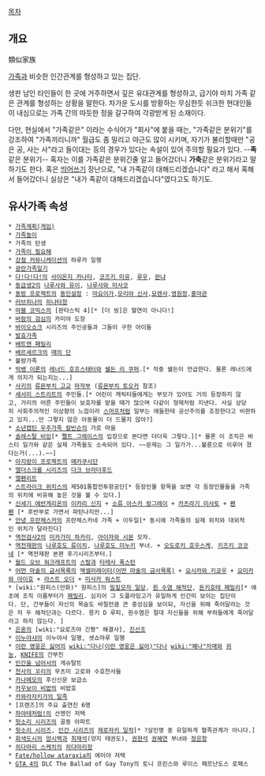 [[목차]]

== 개요 ==

類似家族

[[가족]]과 비슷한 인간관계를 형성하고 있는 집단.

생판 남인 타인들이 한 곳에 거주하면서 깊은 유대관계를 형성하고, 급기야 마치 가족 같은 관계를 형성하는 상황을 말한다. 차가운 도시를 방황하는 무심한듯 쉬크한 현대인들이 내심으로는 가족 간의 따듯한 정을 갈구하여 각광받게 된 소재이다.

다만, 현실에서 "가족같은" 이라는 수식어가 "회사"에 붙을 때는, "가족같은 분위기"를 강조하여 "가족끼리니까" 월급도 좀 밀리고 야근도 많이 시키며, 자기가 불리할때만 "공은 공, 사는 사"라고 들이대는 등의 경우가 있다는 속설이 있어 주의할 필요가 있다. --{{{##999999 가}}}'''족'''같은 분위기-- 혹자는 이를 가족같은 분위긴줄 알고 들어갔더니 '''가축'''같은 분위기라고 말하기도 한다. 혹은 [[띄어쓰기]] 장난으로, "내 가족같이 대해드리겠습니다" 라고 해서 혹해서 들어갔더니 실상은 "내가 족같이 대해드리겠습니다"였다고도 하기도.

== 유사가족 속성 ==
 * [[가족계획(게임)]]
 * [[가족놀이]]
 * 가족의 탄생
 * [[가족이 필요해]]
 * [[강철 커뮤니케이션]]의 하루카 일행
 * [[광란가족일기]]
 * [[다!다!다!]]의 [[사이온지 카나타]], [[코즈키 미유]], [[루우]], [[완냐]]
 * [[동급생2]]의 [[나루사와 유이]], [[나루사와 미사코]]
 * [[동방 프로젝트]]의 [[동인설정]] : [[마요이가]],[[모리야 신사]],[[묘렌사]],[[영원정]],[[홍마관]]
 * [[러브히나]]의 [[히나타장]]
 * [[마블 코믹스]]의 [판타스틱 4][* [더 씽]은 혈연이 아니다!]
 * [[바람의 검심]]의 카미야 도장
 * [[바이오쇼크]] 시리즈의 주인공들과 그들이 구한 아이들
 * [[발효가족]]
 * [[배트맨 패밀리]]
 * [[베르세르크]]의 [[매의 단]]
 * 불량가족
 * [[빅뱅 이론]]의 [[레너드 호프스태터]]와 [[쉘든 리 쿠퍼]].[* 작중 쉘든이 언급한다. 물론 레너드에게 의지가 되는지는...]
 * [[사키]]의 [[류몬부치 고교]] [[마작]]부 ([[류몬부치 토오카]] 참조)
 * [[세서미 스트리트]]의 주민들.[* 어린이 캐릭터들에게는 부모가 있어도 거의 등장하지 않고, 거리의 어른 주민들이 보호자를 맡을 때가 많으며 다같이 형제처럼 지낸다. 사실 상당히 사회주의적인 이상향의 느낌이라 [[스머프]]처럼 일부는 애들한테 공산주의를 조장한다고 비판하고 있지...만 그렇지 않은 아동물이 더 드물지 않아?]
 * [[소년캡틴 우주가족 칼빈슨]]의 가로 마을
 * [[솔레스탈 비잉]][* [[펠트 그레이스]]의 입장으로 본다면 더더욱 그렇다.][* 물론 이 조직은 바스티 일가와 같은 실제 가족들도 소속되어 있다. ~~문제는 그 일가가...불륜으로 이루어 졌다는거(...).~~]
 * [[아지랑이 프로젝트]]의 [[메카쿠시단]]
 * [[엘더스크롤 시리즈]]의 [[다크 브라더후드]]
 * [[엘펜리트]]
 * [[스트라이크 위치스]]의 제501통합전투항공단[* 등장인물 항목을 보면 각 등장인물들을 가족의 위치에 비유해 놓은 것을 볼 수 있다.]
 * [[신세기 에반게리온]]의 [[이카리 신지]] + [[소류 아스카 랑그레이]] + [[카츠라기 미사토]] + [[펜펜]] [* 후반부로 가면서 파탄나지만...]
 * [[안녕 프란체스카]]의 프란체스카네 가족 + 이두일[* 동시에 가족들의 실제 위치와 대외적인 위치가 달라진다]
 * [[역전검사2]]의 [[미카가미 하카리]], [[아이자와 시몬]] 모자.
 * [[역전재판]]의 [[나루호도 류이치]], [[나루호도 미누키]] 부녀. + [[오도로키 호우스케]], [[키즈키 코코네]] [* 역전재판 본편 후기시리즈부터.] 
 * [[월드 오브 워크래프트]]의 [[스랄]]과 [[타레사 폭스턴]]
 * [[어떤 마술의 금서목록]]의 [[액셀러레이터(어떤 마술의 금서목록)]] + [[요시카와 키쿄우]] + [[요미카와 아이호]] + [[라스트 오더]] + [[미사카 워스트]]
 * [wiki:"원피스(만화)" 원피스]의 [[밀짚모자 일당]], [[흰 수염 해적단]], [[돈키호테 패밀리]][* 애초에 조직 이름부터가 [[패밀리]]. 심지어 그 도플라밍고가 유일하게 인간미 보이는 집단이다. 단, 간부들이 자신의 목숨도 바칠만큼 큰 충성심을 보이되, 자신을 위해 죽어달라는 것은 저 두 해적단과는 다르다. 몽키 D 루피, 흰수염은 절대 자신들을 위해 부하들에게 죽어달라고 하지 않는다. ]
 * [[은혼]]의 [wiki:"요로즈야 긴짱" 해결사], [[진선조]] 
 * [[이누야샤]]의 이누야샤 일행, 셋쇼마루 일행
 * [[이런 영웅은 싫어]]의 [[wiki:"다나(이런 영웅은 싫어)"다나]] [[wiki:"혜나"자매]]와 [[귀능]], [[KNIFE]]의 간부진
 * [[인간을 넘어서]]의 게슈탈트
 * [[천사의 꼬리]]의 무츠미 고로와 수호천사들
 * [[카나메모]]의 후신신문 보급소
 * [[카우보이 비밥]]의 비밥호
 * [[카와라자키가의 일족]]
 * [프렌즈]의 주요 출연진 6명
 * [[하야테처럼!]]의 산젠인 저택
 * [[헛소리 시리즈]]의 골동 아파트
 * [[헛소리 시리즈]], [[인간 시리즈]]의 [[제로자키 일적]][* ?살인명 중 유일하게 혈족관계가 아니다.]
 * [[회색도시]]의 [[양시백]]과 [[최재석]](양지 태권도), [[권현석]] [[권혜연]] 부녀와 [[정은창]]
 * [[히다마리 스케치]]의 [[히다마리장]]
 * [[Fate/hollow ataraxia]]의 에미야 저택
 * [[GTA 4]]의 DLC The Ballad of Gay Tony의 토니 프린스와 루이스 페르난도스 로페스
